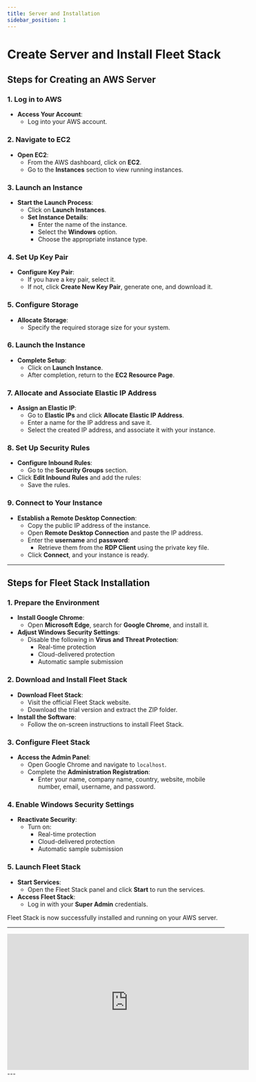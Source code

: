 ```yaml
---
title: Server and Installation
sidebar_position: 1
---
```


# Create Server and Install Fleet Stack

## Steps for Creating an AWS Server

### 1. Log in to AWS

- **Access Your Account**:
  - Log into your AWS account.

### 2. Navigate to EC2

- **Open EC2**:
  - From the AWS dashboard, click on **EC2**.
  - Go to the **Instances** section to view running instances.

### 3. Launch an Instance

- **Start the Launch Process**:
  - Click on **Launch Instances**.
  - **Set Instance Details**:
    - Enter the name of the instance.
    - Select the **Windows** option.
    - Choose the appropriate instance type.

### 4. Set Up Key Pair

- **Configure Key Pair**:
  - If you have a key pair, select it.
  - If not, click **Create New Key Pair**, generate one, and download it.

### 5. Configure Storage

- **Allocate Storage**:
  - Specify the required storage size for your system.

### 6. Launch the Instance

- **Complete Setup**:
  - Click on **Launch Instance**.
  - After completion, return to the **EC2 Resource Page**.

### 7. Allocate and Associate Elastic IP Address

- **Assign an Elastic IP**:
  - Go to **Elastic IPs** and click **Allocate Elastic IP Address**.
  - Enter a name for the IP address and save it.
  - Select the created IP address, and associate it with your instance.

### 8. Set Up Security Rules

- **Configure Inbound Rules**:
  - Go to the **Security Groups** section.
- Click **Edit Inbound Rules** and add the rules:
  - Save the rules.

### 9. Connect to Your Instance

- **Establish a Remote Desktop Connection**:
  - Copy the public IP address of the instance.
  - Open **Remote Desktop Connection** and paste the IP address.
  - Enter the **username** and **password**:
    - Retrieve them from the **RDP Client** using the private key file.
  - Click **Connect**, and your instance is ready.

---

## Steps for Fleet Stack Installation

### 1. Prepare the Environment

- **Install Google Chrome**:
  - Open **Microsoft Edge**, search for **Google Chrome**, and install it.
- **Adjust Windows Security Settings**:
  - Disable the following in **Virus and Threat Protection**:
    - Real-time protection
    - Cloud-delivered protection
    - Automatic sample submission

### 2. Download and Install Fleet Stack

- **Download Fleet Stack**:
  - Visit the official Fleet Stack website.
  - Download the trial version and extract the ZIP folder.
- **Install the Software**:
  - Follow the on-screen instructions to install Fleet Stack.

### 3. Configure Fleet Stack

- **Access the Admin Panel**:
  - Open Google Chrome and navigate to `localhost`.
  - Complete the **Administration Registration**:
    - Enter your name, company name, country, website, mobile number, email, username, and password.

### 4. Enable Windows Security Settings

- **Reactivate Security**:
  - Turn on:
    - Real-time protection
    - Cloud-delivered protection
    - Automatic sample submission

### 5. Launch Fleet Stack

- **Start Services**:
  - Open the Fleet Stack panel and click **Start** to run the services.
- **Access Fleet Stack**:
  - Log in with your **Super Admin** credentials.

Fleet Stack is now successfully installed and running on your AWS server.

---

<div style={{ display: 'flex', justifyContent: 'center', marginTop: '20px' }}>
  <iframe
    width="560"
    height="315"
    src="https://www.youtube.com/embed/J6YWqugB_z0?si=eL-G89C1iJry-mLW"
    title="AWS Server and Fleet Stack Installation Tutorial"
    frameBorder="0"
    allow="accelerometer; autoplay; clipboard-write; encrypted-media; gyroscope; picture-in-picture"
    allowFullScreen
  ></iframe>
</div>
---
